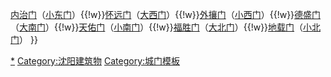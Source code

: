 {{Navbox
|name  = 沈阳城门
|title = [[盛京城门]]
|list1 = 
[[抚近门]]（[[大东门 (沈阳市)|大东门]]）{{!w}}[[内治门]]（[[小东门 (沈阳)|小东门]]）{{!w}}[[怀远门]]（[[大西门]]）{{!w}}[[外攘门]]（[[小西门 (沈阳市)|小西门]]）{{!w}}[[德盛门]]（[[大南门 (沈阳市)|大南门]]）{{!w}}[[天佑门]]（[[小南门 (沈阳市)|小南门]]）{{!w}}[[福胜门]]（[[大北门 (沈阳市)|大北门]]）{{!w}}[[地载门]]（[[小北门 (沈阳市)|小北门]]） 
}}<noinclude>
[[Category:沈阳城门|*]]
[[Category:沈阳建筑物]]
[[Category:城门模板]]
</noinclude>